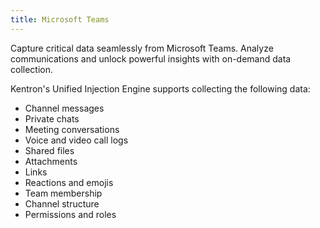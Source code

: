 ```yaml
---
title: Microsoft Teams
---
```


Capture critical data seamlessly from Microsoft Teams. Analyze communications and unlock powerful insights with on-demand data collection.

Kentron's Unified Injection Engine supports collecting the following data:

- Channel messages
- Private chats
- Meeting conversations
- Voice and video call logs
- Shared files
- Attachments
- Links
- Reactions and emojis
- Team membership
- Channel structure
- Permissions and roles

